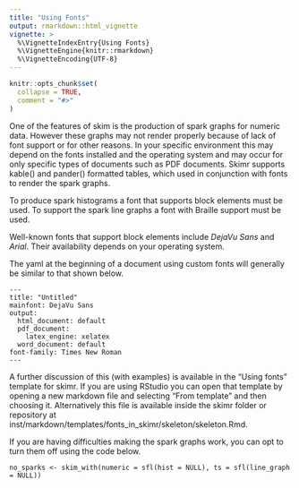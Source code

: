 ```yaml
---
title: "Using Fonts"
output: rmarkdown::html_vignette
vignette: >
  %\VignetteIndexEntry{Using Fonts}
  %\VignetteEngine{knitr::rmarkdown}
  %\VignetteEncoding{UTF-8}
---
```


```r
knitr::opts_chunk$set(
  collapse = TRUE,
  comment = "#>"
)
```

One of the features of skim is the production of spark graphs for numeric data.
However these graphs may not render properly because of lack of font support or for other
reasons. In your specific environment this may depend on the fonts installed and the operating
system and may occur for only specific types of documents such as PDF documents.
Skimr supports kable() and pander() formatted tables, which used in conjunction with 
fonts to render the spark graphs.

To produce spark histograms a font that supports block elements must be used. To
support the spark line graphs a font with Braille support must be used. 

Well-known fonts that support block elements include _DejaVu Sans_ and _Arial_. 
Their availability depends on your operating system. 

The yaml at the beginning of a document using custom fonts will generally be
similar to that shown below.

```
---
title: "Untitled"
mainfont: DejaVu Sans
output:
  html_document: default
  pdf_document:
    latex_engine: xelatex
  word_document: default
font-family: Times New Roman
---
```


A further discussion of this (with examples) is available in the "Using fonts" template for
skimr.  If you are using RStudio you can open that template by opening a new markdown
file and selecting "From template" and then choosing it.  Alternatively this file 
is available inside the skimr folder or repository at 
inst/markdown/templates/fonts_in_skimr/skeleton/skeleton.Rmd. 

If you are having difficulties making the spark graphs work, you can opt to turn 
them off using the code below.

```
no_sparks <- skim_with(numeric = sfl(hist = NULL), ts = sfl(line_graph = NULL))

```
